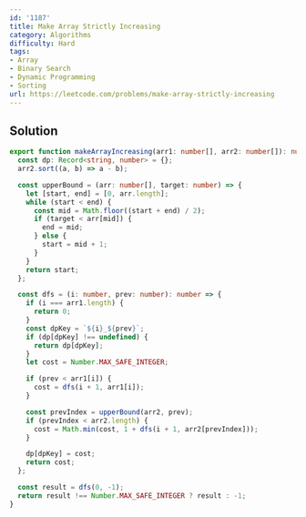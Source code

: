 ```yaml
---
id: '1187'
title: Make Array Strictly Increasing
category: Algorithms
difficulty: Hard
tags:
- Array
- Binary Search
- Dynamic Programming
- Sorting
url: https://leetcode.com/problems/make-array-strictly-increasing
---
```


## Solution

```typescript filename="solution.ts" copy
export function makeArrayIncreasing(arr1: number[], arr2: number[]): number {
  const dp: Record<string, number> = {};
  arr2.sort((a, b) => a - b);

  const upperBound = (arr: number[], target: number) => {
    let [start, end] = [0, arr.length];
    while (start < end) {
      const mid = Math.floor((start + end) / 2);
      if (target < arr[mid]) {
        end = mid;
      } else {
        start = mid + 1;
      }
    }
    return start;
  };

  const dfs = (i: number, prev: number): number => {
    if (i === arr1.length) {
      return 0;
    }
    const dpKey = `${i}_${prev}`;
    if (dp[dpKey] !== undefined) {
      return dp[dpKey];
    }
    let cost = Number.MAX_SAFE_INTEGER;

    if (prev < arr1[i]) {
      cost = dfs(i + 1, arr1[i]);
    }

    const prevIndex = upperBound(arr2, prev);
    if (prevIndex < arr2.length) {
      cost = Math.min(cost, 1 + dfs(i + 1, arr2[prevIndex]));
    }

    dp[dpKey] = cost;
    return cost;
  };

  const result = dfs(0, -1);
  return result !== Number.MAX_SAFE_INTEGER ? result : -1;
}
```


